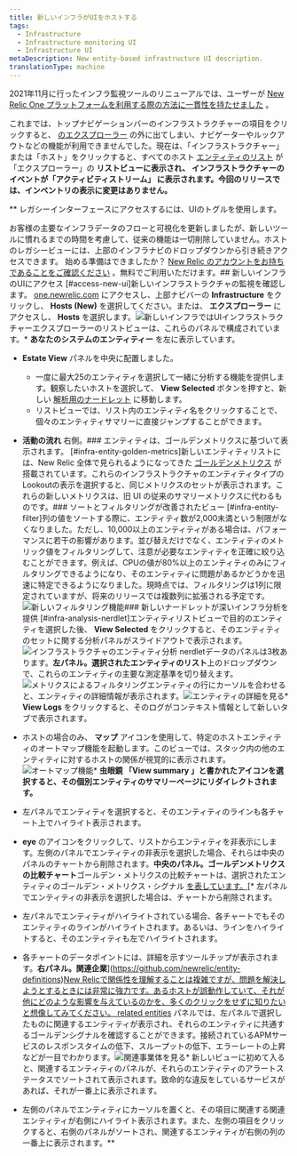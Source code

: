 ```yaml
---
title: 新しいインフラがUIをホストする
tags:
  - Infrastructure
  - Infrastructure monitoring UI
  - Infrastructure UI
metaDescription: New entity-based infrastructure UI description.
translationType: machine
---
```


2021年11月に行ったインフラ監視ツールのリニューアルでは、ユーザーが [New Relic One プラットフォームを利用する際の方法に一貫性を持たせました](/docs/new-relic-one/use-new-relic-one/get-started/introduction-new-relic-one/) 。

これまでは、トップナビゲーションバーのインフラストラクチャーの項目をクリックすると、 [のエクスプローラー](/docs/new-relic-one/use-new-relic-one/core-concepts/new-relic-explorer-view-performance-across-apps-services-hosts/) の外に出てしまい、ナビゲーターやルックアウトなどの機能が利用できませんでした。現在は、「インフラストラクチャー」または「ホスト」をクリックすると、すべてのホスト [エンティティのリスト](/docs/new-relic-one/use-new-relic-one/core-concepts/what-entity-new-relic/) が「エクスプローラー」の **リストビューに表示され、 **インフラストラクチャーのイベントが「アクティビティストリーム」** に表示されます。今回のリリースでは、インベントリの表示に変更はありません。**

**<Callout variant="tip">
  レガシーインターフェースにアクセスするには、UIのトグルを使用します。

  お客様の主要なインフラデータのフローと可視化を更新しましたが、新しいツールに慣れるまでの時間を考慮して、従来の機能は一切削除していません。ホストのレガシービューには、上部のインフラナビのドロップダウンから引き続きアクセスできます。
</Callout>始める準備はできましたか？ [New Relic のアカウントをお持ちであることをご確認ください](https://newrelic.com/signup) 。無料でご利用いただけます。## 新しいインフラのUIにアクセス [#access-new-ui]新しいインフラストラクチャの監視を確認します。 [one.newrelic.com](https://one.newrelic.com) にアクセスし、上部ナビバーの **Infrastructure** をクリックし、 **Hosts (New)** を選択してください。または、 **エクスプローラー** にアクセスし、 **Hosts** を選択します。![新しいインフラではUI](./images/pegasus-ui.png "新しいインフラのUI")インフラストラクチャーエクスプローラーのリストビューは、これらのパネルで構成されています。* **あなたのシステムのエンティティー** を左に表示しています。

* **Estate View** パネルを中央に配置しました。

  * 一度に最大25のエンティティを選択して一緒に分析する機能を提供します。観察したいホストを選択して、 **View Selected** ボタンを押すと、新しい [解析用のナードレット](#infra-analysis-nerdlet) に移動します。
  * リストビューでは、リスト内のエンティティ名をクリックすることで、個々のエンティティサマリーに直接ジャンプすることができます。

* **活動の流れ** 右側。### エンティティは、ゴールデンメトリクスに基づいて表示されます。 [#infra-entity-golden-metrics]新しいエンティティリストには、New Relic 全体で見られるようになってきた [ゴールデンメトリクス](/docs/apis/nerdgraph/examples/golden-metrics-entities-nerdgraph-api-tutorial/) が搭載されています。これらのインフラストラクチャのエンティティタイプのLookoutの表示を選択すると、同じメトリクスのセットが表示されます。これらの新しいメトリクスは、旧 UI の従来のサマリーメトリクスに代わるものです。### ソートとフィルタリングが改善されたビュー [#infra-entity-filter]列の値をソートする際に、エンティティ数が2,000未満という制限がなくなりました。ただし、10,000以上のエンティティがある場合は、パフォーマンスに若干の影響があります。並び替えだけでなく、エンティティのメトリック値をフィルタリングして、注意が必要なエンティティを正確に絞り込むことができます。例えば、CPUの値が80%以上のエンティティのみにフィルタリングできるようになり、そのエンティティに問題があるかどうかを迅速に特定できるようになりました。現時点では、フィルタリングは1列に限定されていますが、将来のリリースでは複数列に拡張される予定です。![新しいフィルタリング機能](./images/infra-new-filters.png "新規フィルタリング")### 新しいナードレットが深いインフラ分析を提供 [#infra-analysis-nerdlet]エンティティリストビューで目的のエンティティを選択した後、 **View Selected** をクリックすると、そのエンティティのセットに関する分析パネルがスライドアウトで表示されます。![インフラストラクチャのエンティティ分析 nerdlet](./images/analysis-nerdlet.png "分析オタク")データのパネルは3枚あります。**左パネル。選択されたエンティティのリスト**上のドロップダウンで、これらのエンティティの主要な測定基準を切り替えます。![メトリクスによるフィルタリング](./images/nerdlet-metrics.png "メトリクスによるフィルタリング")エンティティの行にカーソルを合わせると、エンティティの詳細情報が表示されます。![エンティティの詳細を見る](./images/nerdlet-entity-menu.png "エンティティの詳細")* **View Logs** をクリックすると、そのログがコンテキスト情報として新しいタブで表示されます。
* ホストの場合のみ、 **マップ** アイコンを使用して、特定のホストエンティティのオートマップ機能を起動します。このビューでは、スタック内の他のエンティティに対するホストの関係が視覚的に表示されます。![オートマップ機能](./images/nerdlet-automap.png "オートマップ機能")* ****虫眼鏡 「View summary 」と書かれたアイコンを選択すると、その個別エンティティのサマリーページにリダイレクトされます。****
* 左パネルでエンティティを選択すると、そのエンティティのラインも各チャート上でハイライト表示されます。
* **eye** のアイコンをクリックして、リストからエンティティを非表示にします。左側のパネルでエンティティの非表示を選択した場合、それらは中央のパネルのチャートから削除されます。**中央のパネル。ゴールデンメトリクスの比較チャート**ゴールデン・メトリクスの比較チャートは、選択されたエンティティのゴールデン・メトリクス・シグナル [を表しています。](https://github.com/newrelic/entity-definitions)[* 左パネルでエンティティの非表示を選択した場合は、チャートから削除されます。
* 左パネルでエンティティがハイライトされている場合、各チャートでもそのエンティティのラインがハイライトされます。あるいは、ラインをハイライトすると、そのエンティティも左でハイライトされます。
* 各チャートのデータポイントには、詳細を示すツールチップが表示されます。**右パネル。関連企業**](https://github.com/newrelic/entity-definitions)[New Relicで関係性を理解することは複雑ですが、問題を解決しようとするときには非常に強力です。あるホストが誤動作していて、それが他にどのような影響を与えているのかを、多くのクリックをせずに知りたいと想像してみてください。 ](https://github.com/newrelic/entity-definitions)[related entities](/docs/new-relic-one/use-new-relic-one/core-concepts/what-entity-new-relic/#related-entities) パネルでは、左パネルで選択したものに関連するエンティティが表示され、それらのエンティティに共通するゴールデンシグナルを確認することができます。接続されているAPMサービスのレスポンスタイムの低下、スループットの低下、エラーレートの上昇などが一目でわかります。![関連事業体を見る](./images/nerdlet-related-entities.png "関連事業体を見る")* 新しいビューに初めて入ると、関連するエンティティのパネルが、それらのエンティティのアラートステータスでソートされて表示されます。致命的な違反をしているサービスがあれば、それが一番上に表示されます。
* 左側のパネルでエンティティにカーソルを置くと、その項目に関連する関連エンティティが右側にハイライト表示されます。また、左側の項目をクリックすると、右側のパネルがソートされ、関連するエンティティが右側の列の一番上に表示されます。**
